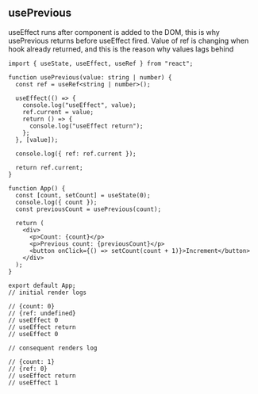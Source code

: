 
## usePrevious

useEffect runs after component is added to the DOM, this is
why usePrevious returns before useEffect fired. Value of ref is changing
when hook already returned, and this is the reason why values lags behind

```tsx
import { useState, useEffect, useRef } from "react";

function usePrevious(value: string | number) {
  const ref = useRef<string | number>();

  useEffect(() => {
    console.log("useEffect", value);
    ref.current = value;
    return () => {
      console.log("useEffect return");
    };
  }, [value]);

  console.log({ ref: ref.current });

  return ref.current;
}

function App() {
  const [count, setCount] = useState(0);
  console.log({ count });
  const previousCount = usePrevious(count);

  return (
    <div>
      <p>Count: {count}</p>
      <p>Previous count: {previousCount}</p>
      <button onClick={() => setCount(count + 1)}>Increment</button>
    </div>
  );
}

export default App;
// initial render logs

// {count: 0}
// {ref: undefined}
// useEffect 0
// useEffect return
// useEffect 0

// consequent renders log

// {count: 1}
// {ref: 0}
// useEffect return
// useEffect 1
```
